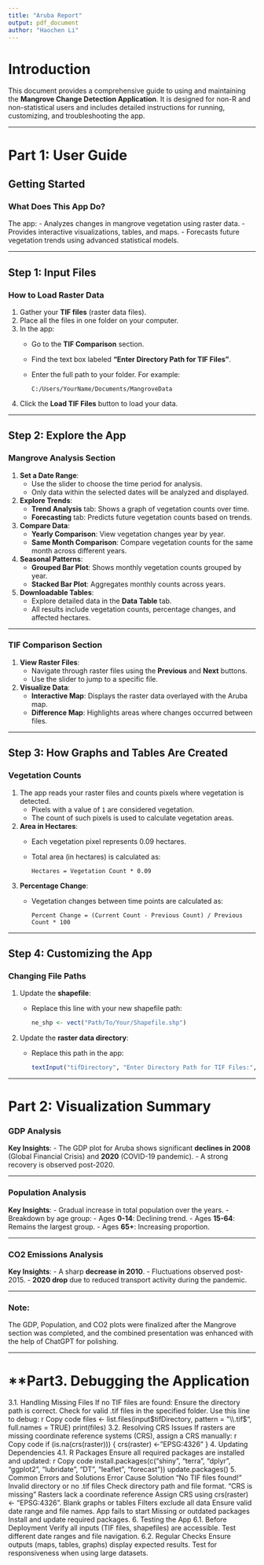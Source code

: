 ---
title: "Aruba Report"
output: pdf_document
author: "Haochen Li"
---

# **Introduction**

This document provides a comprehensive guide to using and maintaining the **Mangrove Change Detection Application**. It is designed for non-R and non-statistical users and includes detailed instructions for running, customizing, and troubleshooting the app.

---

# **Part 1: User Guide**

## **Getting Started**

### **What Does This App Do?**
The app:
- Analyzes changes in mangrove vegetation using raster data.
- Provides interactive visualizations, tables, and maps.
- Forecasts future vegetation trends using advanced statistical models.

---

## **Step 1: Input Files**

### **How to Load Raster Data**
1. Gather your **TIF files** (raster data files).
2. Place all the files in one folder on your computer.
3. In the app:
   - Go to the **TIF Comparison** section.
   - Find the text box labeled **"Enter Directory Path for TIF Files"**.
   - Enter the full path to your folder. For example:
     ```
     C:/Users/YourName/Documents/MangroveData
     ```
4. Click the **Load TIF Files** button to load your data.

---

## **Step 2: Explore the App**

### **Mangrove Analysis Section**
1. **Set a Date Range**:
   - Use the slider to choose the time period for analysis.
   - Only data within the selected dates will be analyzed and displayed.

2. **Explore Trends**:
   - **Trend Analysis** tab: Shows a graph of vegetation counts over time.
   - **Forecasting** tab: Predicts future vegetation counts based on trends.

3. **Compare Data**:
   - **Yearly Comparison**: View vegetation changes year by year.
   - **Same Month Comparison**: Compare vegetation counts for the same month across different years.

4. **Seasonal Patterns**:
   - **Grouped Bar Plot**: Shows monthly vegetation counts grouped by year.
   - **Stacked Bar Plot**: Aggregates monthly counts across years.

5. **Downloadable Tables**:
   - Explore detailed data in the **Data Table** tab.
   - All results include vegetation counts, percentage changes, and affected hectares.

---

### **TIF Comparison Section**
1. **View Raster Files**:
   - Navigate through raster files using the **Previous** and **Next** buttons.
   - Use the slider to jump to a specific file.

2. **Visualize Data**:
   - **Interactive Map**: Displays the raster data overlayed with the Aruba map.
   - **Difference Map**: Highlights areas where changes occurred between files.

---

## **Step 3: How Graphs and Tables Are Created**

### **Vegetation Counts**
1. The app reads your raster files and counts pixels where vegetation is detected.
   - Pixels with a value of `1` are considered vegetation.
   - The count of such pixels is used to calculate vegetation areas.

2. **Area in Hectares**:
   - Each vegetation pixel represents 0.09 hectares.
   - Total area (in hectares) is calculated as:
     ```
     Hectares = Vegetation Count * 0.09
     ```

3. **Percentage Change**:
   - Vegetation changes between time points are calculated as:
     ```
     Percent Change = (Current Count - Previous Count) / Previous Count * 100
     ```

---

## **Step 4: Customizing the App**

### **Changing File Paths**
1. Update the **shapefile**:
   - Replace this line with your new shapefile path:
     ```r
     ne_shp <- vect("Path/To/Your/Shapefile.shp")
     ```

2. Update the **raster data directory**:
   - Replace this path in the app:
     ```r
     textInput("tifDirectory", "Enter Directory Path for TIF Files:", value = "Your/Directory/Path")
     ```

---

# **Part 2: Visualization Summary**

### **GDP Analysis**
**Key Insights**:
- The GDP plot for Aruba shows significant **declines in 2008** (Global Financial Crisis) and **2020** (COVID-19 pandemic).
- A strong recovery is observed post-2020.

---

### **Population Analysis**
**Key Insights**:
- Gradual increase in total population over the years.
- Breakdown by age group:
   - Ages **0-14**: Declining trend.
   - Ages **15-64**: Remains the largest group.
   - Ages **65+**: Increasing proportion.

---

### **CO2 Emissions Analysis**
**Key Insights**:
- A sharp **decrease in 2010**.
- Fluctuations observed post-2015.
- **2020 drop** due to reduced transport activity during the pandemic.

---

### **Note**:  
The GDP, Population, and CO2 plots were finalized after the Mangrove section was completed, and the combined presentation was enhanced with the help of ChatGPT for polishing.

---

# **Part3. Debugging the Application
3.1. Handling Missing Files
If no TIF files are found:
Ensure the directory path is correct.
Check for valid .tif files in the specified folder.
Use this line to debug:
r
Copy code
files <- list.files(input$tifDirectory, pattern = "\\.tif$", full.names = TRUE)
print(files)
3.2. Resolving CRS Issues
If rasters are missing coordinate reference systems (CRS), assign a CRS manually:
r
Copy code
if (is.na(crs(raster))) {
    crs(raster) <- "EPSG:4326"
}
4. Updating Dependencies
4.1. R Packages
Ensure all required packages are installed and updated:
r
Copy code
install.packages(c("shiny", "terra", "dplyr", "ggplot2", "lubridate", "DT", "leaflet", "forecast"))
update.packages()
5. Common Errors and Solutions
Error	Cause	Solution
"No TIF files found!"	Invalid directory or no .tif files	Check directory path and file format.
"CRS is missing"	Rasters lack a coordinate reference	Assign CRS using crs(raster) <- "EPSG:4326".
Blank graphs or tables	Filters exclude all data	Ensure valid date range and file names.
App fails to start	Missing or outdated packages	Install and update required packages.
6. Testing the App
6.1. Before Deployment
Verify all inputs (TIF files, shapefiles) are accessible.
Test different date ranges and file navigation.
6.2. Regular Checks
Ensure outputs (maps, tables, graphs) display expected results.
Test for responsiveness when using large datasets.

